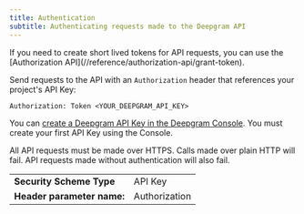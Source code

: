 ```yaml
---
title: Authentication
subtitle: Authenticating requests made to the Deepgram API
---
```


<Info>
  If you need to create short lived tokens for API requests, you can use the [Authorization API](//reference/authorization-api/grant-token).
</Info>

Send requests to the API with an `Authorization` header that references your project's API Key:

`Authorization: Token <YOUR_DEEPGRAM_API_KEY>`

You can [create a Deepgram API Key in the Deepgram Console](https://console.deepgram.com/signup?utm_source=api-ref). You must create your first API Key using the Console.

All API requests must be made over HTTPS. Calls made over plain HTTP will fail. API requests made without authentication will also fail.

|                            |               |
| :------------------------- | :------------ |
| **Security Scheme Type**   | API Key       |
| **Header parameter name:** | Authorization |


